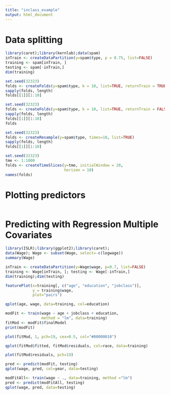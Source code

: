 ```yaml
---
title: "inclass_example"
output: html_document
---
```

# Data splitting
```r
library(caret);library(kernlab);data(spam)
inTrain <- createDataPartition(y=spam$type, p = 0.75, list=FALSE)
training <- spam[inTrain, ]
testing <- spam[-inTrain,]
dim(training)

set.seed(32323)
folds <- createFolds(y=spam$type, k = 10, list=TRUE, returnTrain = TRUE)
sapply(folds, length)
folds[[1]][1:10]

set.seed(32323)
folds <- createFolds(y=spam$type, k = 10, list=TRUE, returnTrain = FALSE)
sapply(folds, length)
folds[[1]][1:10]
folds

set.seed(32323)
folds <- createResample(y=spam$type, times=10, list=TRUE)
sapply(folds, length)
folds[[1]][1:10]

set.seed(32323)
tme <- 1:1000
folds <- createTimeSlices(y=tme, initialWindow = 20,
                          horizon = 10)
names(folds)
```

# Plotting predictors
```r

```



# Predicting with Regression Multiple Covariates
```r
library(ISLR);library(ggplot2);library(caret);
data(Wage); Wage <- subset(Wage, select=-c(logwage))
summary(Wage)

inTrain <- createDataPartition(y=Wage$wage, p=0.7, list=FALSE)
training <- Wage[inTrain, ]; testing <- Wage[-inTrain,]
dim(training);dim(testing)

featurePlot(x=training[, c("age", "education", "jobclass")],
            y = training$wage,
            plot="pairs")

qplot(age, wage, data=training, col=education)

modFit <- train(wage ~ age + jobclass + education,
                method = "lm", data=training)
fitMod <- modFit$finalModel
print(modFit)

plot(fitMod, 1, pch=19, cex=0.5, col="#00000010")

qplot(fitMod$fitted, fitMod$residuals, col=race, data=training)

plot(fitMod$residuals, pch=19)

pred <- predict(modFit, testing)
qplot(wage, pred, col=year, data=testing)

modFitAll<- train(wage ~ ., data=training, method ="lm")
pred <- predict(modFitAll, testing)
qplot(wage, pred, data=testing)
```
